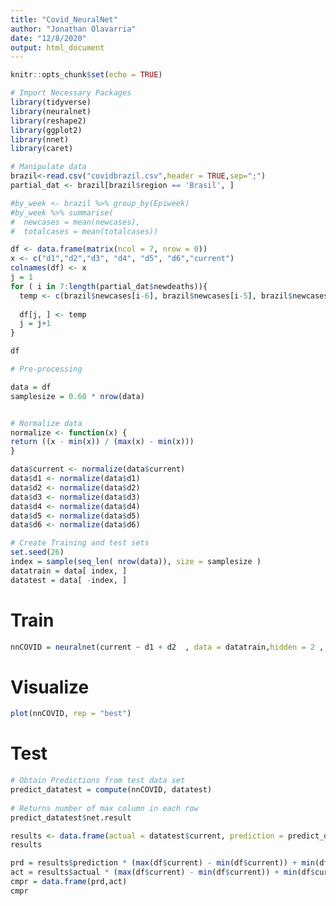 ```yaml
---
title: "Covid_NeuralNet"
author: "Jonathan Olavarria"
date: "12/8/2020"
output: html_document
---
```


```r
knitr::opts_chunk$set(echo = TRUE)
```


```r
# Import Necessary Packages
library(tidyverse)
library(neuralnet)
library(reshape2)
library(ggplot2)
library(nnet)
library(caret)
```


```r
# Manipulate data
brazil<-read.csv("covidbrazil.csv",header = TRUE,sep=";")
partial_dat <- brazil[brazil$region == 'Brasil', ]

#by_week <- brazil %>% group_by(Epiweek)
#by_week %>% summarise(
#  newcases = mean(newcases),
#  totalcases = mean(totalcases))

df <- data.frame(matrix(ncol = 7, nrow = 0))
x <- c("d1","d2","d3", "d4", "d5", "d6","current")
colnames(df) <- x
j = 1
for ( i in 7:length(partial_dat$newdeaths)){
  temp <- c(brazil$newcases[i-6], brazil$newcases[i-5], brazil$newcases[i-4], brazil$newcases[i-3], brazil$newcases[i-2], brazil$newcases[i-1], brazil$newcases[i])
  
  df[j, ] <- temp
  j = j+1
}

df
```


```r
# Pre-processing

data = df
samplesize = 0.60 * nrow(data)


# Normalize data
normalize <- function(x) {
return ((x - min(x)) / (max(x) - min(x)))
}

data$current <- normalize(data$current)
data$d1 <- normalize(data$d1)
data$d2 <- normalize(data$d2)
data$d3 <- normalize(data$d3)
data$d4 <- normalize(data$d4)
data$d5 <- normalize(data$d5)
data$d6 <- normalize(data$d6)

# Create Training and test sets
set.seed(26)
index = sample(seq_len( nrow(data)), size = samplesize )
datatrain = data[ index, ]
datatest = data[ -index, ]
```

# Train
```r
nnCOVID = neuralnet(current ~ d1 + d2  , data = datatrain,hidden = 2 , linear.output = TRUE, rep = 5)
```

# Visualize
```r
plot(nnCOVID, rep = "best")
```

# Test
```r
# Obtain Predictions from test data set
predict_datatest = compute(nnCOVID, datatest)
  
# Returns number of max column in each row 
predict_datatest$net.result

results <- data.frame(actual = datatest$current, prediction = predict_datatest$net.result)
results
```





```r
prd = results$prediction * (max(df$current) - min(df$current)) + min(df$current)
act = results$actual * (max(df$current) - min(df$current)) + min(df$current)
cmpr = data.frame(prd,act)
cmpr



```

